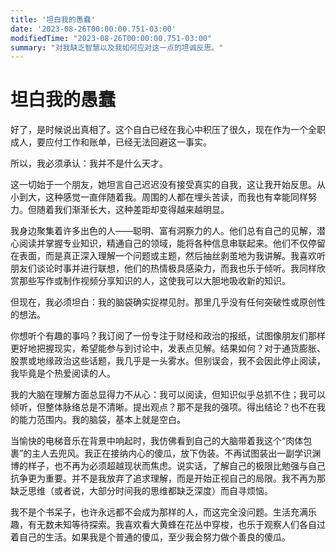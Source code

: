 ```yaml
---
title: '坦白我的愚蠢'
date: '2023-08-26T00:00:00.751-03:00'
modifiedTime: "2023-08-26T00:00:00.751-03:00"
summary: "对我缺乏智慧以及我如何应对这一点的坦诚反思。"
---
```


# 坦白我的愚蠢

好了，是时候说出真相了。这个自白已经在我心中积压了很久，现在作为一个全职成人，要应付工作和账单，已经无法回避这一事实。

所以，我必须承认：我并不是什么天才。

这一切始于一个朋友，她坦言自己迟迟没有接受真实的自我，这让我开始反思。从小到大，这种感觉一直伴随着我。周围的人都在埋头苦读，而我也有幸能同样努力。但随着我们渐渐长大，这种差距却变得越来越明显。

我身边聚集着许多出色的人——聪明、富有洞察力的人。他们总有自己的见解，潜心阅读并掌握专业知识，精通自己的领域，能将各种信息串联起来。他们不仅停留在表面，而是真正深入理解一个问题或主题，然后抽丝剥茧地为我讲解。我喜欢听朋友们谈论时事并进行联想，他们的热情极具感染力，而我也乐于倾听。我同样欣赏那些写作或制作视频分享知识的人，这使我可以大胆地吸收新的知识。

但现在，我必须坦白：我的脑袋确实捉襟见肘。那里几乎没有任何突破性或原创性的想法。

你想听个有趣的事吗？我订阅了一份专注于财经和政治的报纸，试图像朋友们那样更好地把握现实，希望能参与到讨论中，发表点见解。结果如何？对于通货膨胀、股票或地缘政治这些话题，我几乎是一头雾水。但别误会，我不会因此停止阅读，我毕竟是个热爱阅读的人。

我的大脑在理解方面总显得力不从心：我可以阅读，但知识似乎总抓不住；我可以倾听，但整体脉络总是不清晰。提出观点？那不是我的强项。得出结论？也不在我的能力范围内。我的脑袋，基本上就是空白。

当愉快的电梯音乐在背景中响起时，我仿佛看到自己的大脑带着我这个“肉体包裹”的主人去兜风。我正在接纳内心的傻瓜，放下伪装。不再试图装出一副学识渊博的样子，也不再为必须超越现状而焦虑。说实话，了解自己的极限比勉强与自己抗争更为重要。并不是我放弃了追求理解，而是开始正视自己的局限。我不再为那缺乏思维（或者说，大部分时间我的思维都缺乏深度）而自寻烦恼。

我不是个书呆子，也许永远都不会成为那样的人，而这完全没问题。生活充满乐趣，有无数未知等待探索。我喜欢看大黄蜂在花丛中穿梭，也乐于观察人们各自过着自己的生活。如果我是个普通的傻瓜，至少我会努力做个善良的傻瓜。
